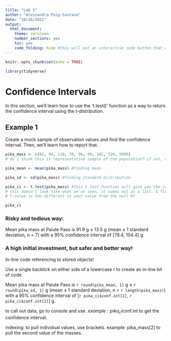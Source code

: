```yaml
---
title: "Lab 5"
author: "Alessandra Puig-Santana"
date: "10/26/2021"
output: 
  html_document: 
    theme: cerulean
    number_sections: yes
    toc: yes
    code_folding: hide #this will put an interactive code button that will let the user see the code chunk if they was to see it
---
```


```r
knitr::opts_chunk$set(echo = TRUE)

library(tidyverse)
```

# Confidence Intervals 

In this section, we'll learn how to use the 't.test()' function as a way to return the confidence interval using the t-distribution. 

## Example 1

Create a mock sample of observation values and find the confidence interval. Then, we'll learn how to report that.

```r
pika_mass <- c(82, 94, 110, 70, 86, 99, 102, 320, 5000)
# do i think this is representative sample of the population? if not, reevaluate and think what it represents. You have thought about how it is distributed, etc.

pika_mean <- mean(pika_mass) #finding mean

pika_sd <- sd(pika_mass) #finding standard distribution

pika_ci <- t.test(pika_mass) #this t.test function will give you the confidence interval
# this doesn't look like what we've seen, it comes out as a list. A flexible way to store information that has different classes. This is testing the null hypothesis on a single sample. Running on the console, you will see the outputs. 
# t-value is how different is your value from the null 0? 

pika_ci
```
### Risky and tedious way:
Mean pika mass at Paiute Pass is 91.9 g $\pm$ 13.5 g (mean $\pm$ 1 standard deviation, n = 7) with a 95% confidence interval of [79.4, 104.4] g. 

### A high initial investment, but safer and better way! 

In-line code referencing to stored objects! 

Use a single backtick on either side of a lowercase r to create an in-line bit of code.

Mean pika mass at Paiute Pass is `r round(pika_mean, 1)` g $\pm$ `r round(pika_sd, 1)` g (mean $\pm$ 1 standard deviation, n = `r length(pika_mass)`) with a 95% confidence interval of [`r pika_ci$conf.int[1]`, `r pika_ci$conf.int[2]`] g.

to call out data, go to console and use $. example: pika_ci$conf.int to get the confidence interval.

indexing: to pull individual values, use brackets. example: pika_mass[2] to pull the second value of the masses. 
